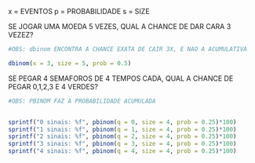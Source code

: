 x = EVENTOS
p = PROBABILIDADE
s = SIZE

SE JOGAR UMA MOEDA 5 VEZES, QUAL A CHANCE DE DAR CARA 3 VEZEZ?

```r


#OBS: dbinom ENCONTRA A CHANCE EXATA DE CAIR 3X, E NAO A ACUMULATIVA

dbinom(x = 3, size = 5, prob = 0.5)

```

SE PEGAR 4 SEMAFOROS DE 4 TEMPOS CADA, QUAL A CHANCE DE PEGAR 0,1,2,3 E 4 VERDES?

```r

#OBS: PBINOM FAZ A PROBABILIDADE ACUMULADA


sprintf("0 sinais: %f", pbinom(q = 0, size = 4, prob = 0.25)*100)
sprintf("1 sinais: %f", pbinom(q = 1, size = 4, prob = 0.25)*100)
sprintf("2 sinais: %f", pbinom(q = 2, size = 4, prob = 0.25)*100)
sprintf("3 sinais: %f", pbinom(q = 3, size = 4, prob = 0.25)*100)
sprintf("4 sinais: %f", pbinom(q = 4, size = 4, prob = 0.25)*100)


```

